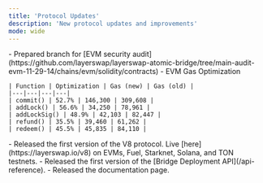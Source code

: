 ```yaml
---
title: 'Protocol Updates'
description: 'New protocol updates and improvements'
mode: wide
---
```


<Update label="2024-11-29" description="v0.1.1-testnets">
    - Prepared branch for [EVM security audit](https://github.com/layerswap/layerswap-atomic-bridge/tree/main-audit-evm-11-29-14/chains/evm/solidity/contracts)
    - EVM Gas Optimization

    | Function | Optimization | Gas (new) | Gas (old) | 
    |---|---|---|---|
    | commit() | 52.7% | 146,300 | 309,608 |
    | addLock() | 56.6% | 34,250 | 78,961 |
    | addLockSig() | 48.9% | 42,103 | 82,447 |
    | refund() | 35.5% | 39,460 | 61,262 |
    | redeem() | 45.5% | 45,835 | 84,110 |
</Update>

<Update label="2024-11-27" description="v0.1-testnets">
    - Released the first version of the V8 protocol. Live [here](https://layerswap.io/v8) on EVMs, Fuel, Starknet, Solana, and TON testnets.
    - Released the first version of the [Bridge Deployment API](/api-reference).
    - Released the documentation page.
</Update>